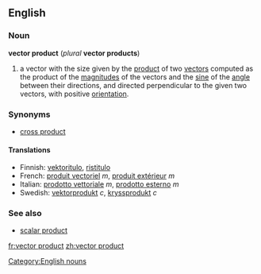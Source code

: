 ==English==
===Noun===
'''vector product''' (''plural'' '''vector products''')

#{{vector}} a vector with the size given by the [[product]] of two [[vector]]s computed as the product of the [[magnitude]]s of the vectors and the [[sine]] of the [[angle]] between their directions, and directed perpendicular to the given two vectors, with positive [[orientation]].

===Synonyms===
*[[cross product]]

====Translations====
*Finnish: [[vektoritulo]], [[ristitulo]]
*French: [[produit vectoriel]] ''m'', [[produit extérieur]] ''m''
*Italian: [[prodotto vettoriale]] ''m'', [[prodotto esterno]] ''m''
*Swedish: [[vektorprodukt]] ''c'', [[kryssprodukt]] ''c''

===See also===
*[[scalar product]]

[[Category:English nouns]]

[[fr:vector product]]
[[zh:vector product]]